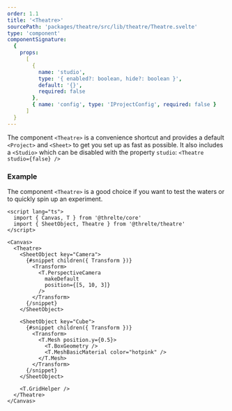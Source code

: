 ```yaml
---
order: 1.1
title: '<Theatre>'
sourcePath: 'packages/theatre/src/lib/theatre/Theatre.svelte'
type: 'component'
componentSignature:
  {
    props:
      [
        {
          name: 'studio',
          type: '{ enabled?: boolean, hide?: boolean }',
          default: '{}',
          required: false
        },
        { name: 'config', type: 'IProjectConfig', required: false }
      ]
  }
---
```


The component `<Theatre>` is a convenience shortcut and provides a default `<Project>` and `<Sheet>` to get you set up as fast as possible. It also includes a `<Studio>` which can be disabled with the property `studio`: `<Theatre studio={false} />`

### Example

The component `<Theatre>` is a good choice if you want to test the waters or to quickly spin up an experiment.

```svelte
<script lang="ts">
  import { Canvas, T } from '@threlte/core'
  import { SheetObject, Theatre } from '@threlte/theatre'
</script>

<Canvas>
  <Theatre>
    <SheetObject key="Camera">
      {#snippet children({ Transform })}
        <Transform>
          <T.PerspectiveCamera
            makeDefault
            position={[5, 10, 3]}
          />
        </Transform>
      {/snippet}
    </SheetObject>

    <SheetObject key="Cube">
      {#snippet children({ Transform })}
        <Transform>
          <T.Mesh position.y={0.5}>
            <T.BoxGeometry />
            <T.MeshBasicMaterial color="hotpink" />
          </T.Mesh>
        </Transform>
      {/snippet}
    </SheetObject>

    <T.GridHelper />
  </Theatre>
</Canvas>
```
